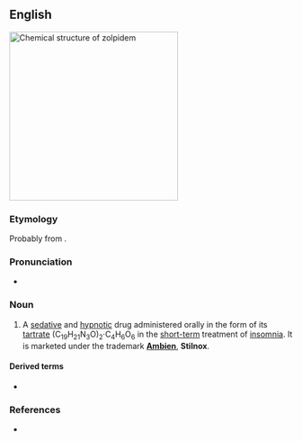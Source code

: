 ==English==
[[File:Zolpidem2DACS.svg|thumb|300px|Chemical structure of '''zolpidem''']]
{{wikipedia}}

===Etymology===
Probably from {{af|en|imidazole|alt1=(imida)zol(e)|pyridine|alt2=p(yr)id(ine)|acetamide|alt3=(ac)e(ta)m(ide)}}.

===Pronunciation===
* {{a|GA}} {{IPA|en|/ˈzoʊl.pəˌdɛm/}}

===Noun===
{{en-noun|-}}

# {{lb|en|pharmaceutical drug}} A [[sedative]] and [[hypnotic]] drug administered orally in the form of its [[tartrate]] (C<sub>19</sub>H<sub>21</sub>N<sub>3</sub>O)<sub>2</sub>·C<sub>4</sub>H<sub>6</sub>O<sub>6</sub> in the [[short-term]] treatment of [[insomnia]]. It is marketed under the trademark '''[[Ambien]]''', '''Stilnox'''.

====Derived terms====
* {{l|en|zolpidem tartrate}}

===References===
* {{R:Merriam-Webster Online}}